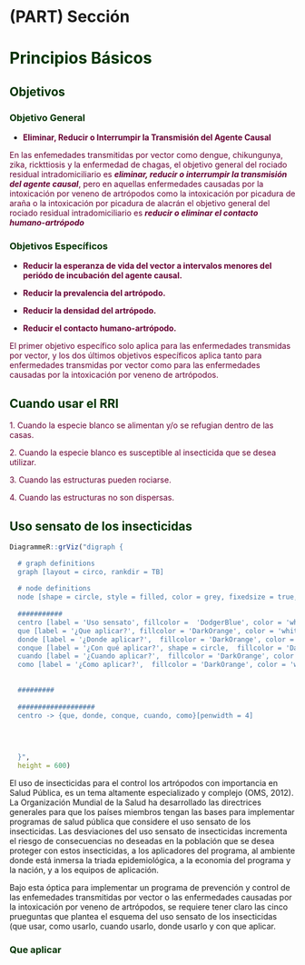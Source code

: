 # (PART) Sección {-}

# **<span style="color:#003300;">Principios Básicos</span>** {#principios_irs}

## **<span style="color:#003300;">Objetivos </span>**

### **<span style="color:#003300;">Objetivo General </span>** 


- **<span style="color:#660033; background=#ff0000">Eliminar, Reducir o Interrumpir la Transmisión del Agente Causal</span>**

<span style="color:#660033;">En las enfemedades transmitidas por vector como dengue, chikungunya, zika, rickttiosis y la enfermedad de chagas, el objetivo general del rociado residual intradomiciliario es ***eliminar, reducir o interrumpir la transmisión del agente causal***, pero en aquellas enfermedades causadas por la intoxicación por veneno de artrópodos como la intoxicación por picadura de araña o la intoxicación por picadura de alacrán el objetivo general del rociado residual intradomiciliario es ***reducir o eliminar el contacto humano-artrópodo***</span>


### **<span style="color:#003300;">Objetivos Específicos </span>** 


 - **<span style="color:#660033;">Reducir la esperanza de vida del vector a intervalos menores del periódo de incubación del agente causal.</span>**
 
 - **<span style="color:#660033;">Reducir la prevalencia del artrópodo.</span>**
 
  - **<span style="color:#660033;">Reducir la densidad del artrópodo.</span>**
 
 - **<span style="color:#660033;">Reducir el contacto humano-artrópodo.</span>**


<span style="color:#660033;">El primer objetivo específico solo aplica para las enfermedades transmidas por vector, y los dos últimos objetivos específicos aplica tanto para enfermedades transmidas por vector como para las enfermedades causadas por la intoxicación por veneno de artrópodos.</span>


## **<span style="color:#003300;">Cuando usar el RRI </span>** 


<span style="color:#660033;">1. Cuando la especie blanco se alimentan y/o se refugian dentro de las casas.</span>

<span style="color:#660033;">2. Cuando la especie blanco es susceptible al insecticida que se desea utilizar.</span>

<span style="color:#660033;">3. Cuando las estructuras pueden rociarse.</span>

<span style="color:#660033;">4. Cuando las estructuras no son dispersas.</span>


## **<span style="color:#003300;"> Uso sensato de los insecticidas</span>** 

```r
DiagrammeR::grViz("digraph {

  # graph definitions
  graph [layout = circo, rankdir = TB]
  
  # node definitions
  node [shape = circle, style = filled, color = grey, fixedsize = true, width = 2] 
  
  ###########
  centro [label = 'Uso sensato', fillcolor =  'DodgerBlue', color = 'white', fontcolor = 'black']
  que [label = '¿Que aplicar?', fillcolor = 'DarkOrange', color = 'white', fontcolor = 'black']
  donde [label = '¿Donde aplicar?',  fillcolor = 'DarkOrange', color = 'white', fontcolor = 'black']
  conque [label = '¿Con qué aplicar?', shape = circle,  fillcolor = 'DarkOrange', color = 'white'] 
  cuando [label = '¿Cuando aplicar?',  fillcolor = 'DarkOrange', color = 'white', fontcolor = 'black']
  como [label = '¿Como aplicar?',  fillcolor = 'DarkOrange', color = 'white', fontcolor = 'black']
  
  
  #########
  
  ###################
  centro -> {que, donde, conque, cuando, como}[penwidth = 4]
  

 
 
  }", 
  height = 600)

```

El uso de insecticidas para el control los artrópodos con importancia en Salud Pública, es un tema altamente especializado y complejo (OMS, 2012). La Organización Mundial de la Salud ha desarrollado las directrices generales para que los países miembros tengan las bases para implementar programas de salud pública que considere el uso sensato de los insecticidas. 
Las desviaciones del uso sensato de insecticidas incrementa el riesgo de consecuencias no deseadas en la población que se desea proteger con estos insecticidas, a los aplicadores del programa, al ambiente donde está inmersa la triada epidemiológica, a la economia del programa y la nación, y a los equipos de aplicación.

Bajo esta óptica para implementar un programa de prevención y control de las enfemedades transmitidas por vector o las enfermedades causadas por la intoxicación por veneno de artrópodos, se requiere tener claro las cinco prueguntas que plantea el esquema del uso sensato de los insecticidas (que usar, como usarlo, cuando usarlo, donde usarlo y con que aplicar.


### **<span style="color:#003300;">Que aplicar</span>** 







